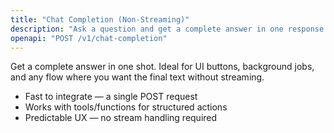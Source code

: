```yaml
---
title: "Chat Completion (Non-Streaming)"
description: "Ask a question and get a complete answer in one response — perfect for quick answers, drafting content, or simple tool orchestration"
openapi: "POST /v1/chat-completion"
---
```


Get a complete answer in one shot. Ideal for UI buttons, background jobs, and any flow where you want the final text without streaming.

- Fast to integrate — a single POST request
- Works with tools/functions for structured actions
- Predictable UX — no stream handling required

 


